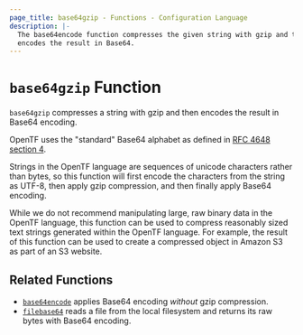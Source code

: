 ```yaml
---
page_title: base64gzip - Functions - Configuration Language
description: |-
  The base64encode function compresses the given string with gzip and then
  encodes the result in Base64.
---
```


# `base64gzip` Function

`base64gzip` compresses a string with gzip and then encodes the result in
Base64 encoding.

OpenTF uses the "standard" Base64 alphabet as defined in
[RFC 4648 section 4](https://tools.ietf.org/html/rfc4648#section-4).

Strings in the OpenTF language are sequences of unicode characters rather
than bytes, so this function will first encode the characters from the string
as UTF-8, then apply gzip compression, and then finally apply Base64 encoding.

While we do not recommend manipulating large, raw binary data in the OpenTF
language, this function can be used to compress reasonably sized text strings
generated within the OpenTF language. For example, the result of this
function can be used to create a compressed object in Amazon S3 as part of
an S3 website.

## Related Functions

* [`base64encode`](/opentf/language/functions/base64encode) applies Base64 encoding _without_
  gzip compression.
* [`filebase64`](/opentf/language/functions/filebase64) reads a file from the local filesystem
  and returns its raw bytes with Base64 encoding.

